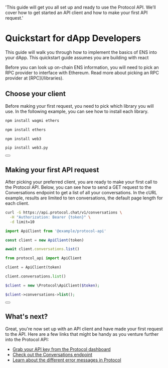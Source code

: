   'This guide will get you all set up and ready to use the Protocol API. We’ll cover how to get started an API client and how to make your first API request.'

# Quickstart for dApp Developers

This guide will walk you through how to implement the basics of ENS into your dApp. This quickstart guide assumes you are building with react

<Note>
  Before you can look up on-chain ENS information, you will need to pick an RPC provider to interface with Ethereum. Read more about picking an RPC provider at [RPC](/libraries).
</Note>

## Choose your client

Before making your first request, you need to pick which library you will use.
In the following example, you can see how to install each library.

<CodeGroup>

```bash {{ title: 'Wagmi', language: 'javascript' }}
npm install wagmi ethers
```

```bash {{ title: 'Ethers', language: 'javascript' }}
npm install ethers
```

```bash {{ title: 'Web3.js', language: 'javascript' }}
npm install web3
```

```bash {{ title: 'web3.py', language: 'python' }}
pip install web3.py
```

</CodeGroup>

<div className="not-prose">
  <Button
    href="/sdks"
    variant="text"
    arrow="right"
    children="Check out our list of first-party SDKs"
  />
</div>

## Making your first API request

After picking your preferred client, you are ready to make your first call to the Protocol API. Below, you can see how to send a GET request to the Conversations endpoint to get a list of all your conversations. In the cURL example, results are limited to ten conversations, the default page length for each client.

<CodeGroup tag="GET" label="/v1/conversations">

```bash {{ title: 'cURL' }}
curl -G https://api.protocol.chat/v1/conversations \
  -H "Authorization: Bearer {token}" \
  -d limit=10
```

```js
import ApiClient from '@example/protocol-api'

const client = new ApiClient(token)

await client.conversations.list()
```

```python
from protocol_api import ApiClient

client = ApiClient(token)

client.conversations.list()
```

```php
$client = new \Protocol\ApiClient($token);

$client->conversations->list();
```

</CodeGroup>

<div className="not-prose">
  <Button
    href="/conversations"
    variant="text"
    arrow="right"
    children="Read the docs for the Conversations endpoint"
  />
</div>

## What's next?

Great, you're now set up with an API client and have made your first request to the API. Here are a few links that might be handy as you venture further into the Protocol API:

- [Grab your API key from the Protocol dashboard](#)
- [Check out the Conversations endpoint](/conversations)
- [Learn about the different error messages in Protocol](/errors)
